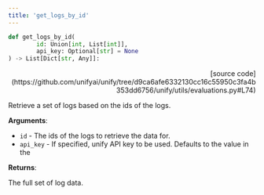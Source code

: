 ```yaml
---
title: 'get_logs_by_id'
---
```


```python
def get_logs_by_id(
        id: Union[int, List[int]],
        api_key: Optional[str] = None
) -> List[Dict[str, Any]]:
```

<p align="right">[source code](https://github.com/unifyai/unify/tree/d9ca6afe6332130cc16c55950c3fa4b353dd6756/unify/utils/evaluations.py#L74)</p>

Retrieve a set of logs based on the ids of the logs.

**Arguments**:

- `id` - The ids of the logs to retrieve the data for.
- `api_key` - If specified, unify API key to be used. Defaults to the value in the



**Returns**:

The full set of log data.